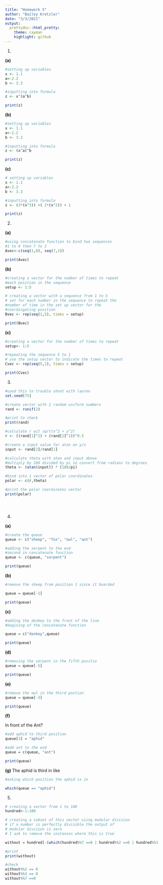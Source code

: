 ```yaml
---
title: "Homework 5"
author: "Bailey Kretzler"
date: "3/3/2021"
output: 
  prettydoc::html_pretty:
    theme: cayman
    highlight: github
---
```


1.

**(a)**
```r
#setting up variables
x <- 1.1
a<-2.2
b <- 3.3

#inputting into formula
z <- x^(a^b)

print(z)


```



**(b)**
```r
#setting up variables
x <- 1.1
a<-2.2
b <- 3.3

#inputting into formula
z <- (x^a)^b

print(z)


```



**(c)**
```r
# setting up variables
x <- 1.1
a<-2.2
b <- 3.3

#inputting into formula
z <- (3*(x^3)) +( 2*(x^2)) + 1

print(z)

```



2.

**(a)**
```r

#using concatenate function to bind two sequences
#1 to 8 then 7 to 1
Avec<-c(seq(1,8), seq(7,1))

print(Avec)

```



**(b)**
```r
#creating a vector for the number of times to repeat
#each position in the sequence
setup <- 1:5

# creating a vector with a sequence from 1 to 5
# set for each number in the sequence to repeat the 
#number of time in the set up vector for the 
#coordingating position
Bvec <- rep(seq(1,5), times = setup)

print(Bvec)


```



**(c)**
```r

#creating a vector for the number of times to repeat
setup<- 1:5

#repeating the sequence 5 to 1
# use the setup vector to indicate the times to repeat
Cvec <- rep(seq(5,1), times = setup)

print(Cvec)

```



3.


```r

#used this to trouble shoot with lauren
set.seed(75)

#create vector with 2 random uniform numbers
rand <- runif(2)

#print to check
print(rand)

#calculate r wit sqrt(x^2 + y^2)
r <- ((rand[1]^2) + (rand[2]^2))^0.5

#create a input value for atan on y/x
input <- rand[2]/rand[1]

#calculate theta with atan and input above
#multiply by 180 divided by pi to convert from radians to degrees
theta <- (atan(input)) * (180/pi)

#bind into 1 vector of polar coordinates
polar <- c(r,theta)

#print the polar coordinates vector
print(polar)





```



4.


**(a)**
```r
#create the queue
queue <- c("sheep", "fox", "owl", "ant")

#adding the serpent to the end
#second in concatenate function
queue <- c(queue, "serpent")

print(queue)


```



**(b)**
```r

#remove the sheep from position 1 since it boarded

queue = queue[-1]

print(queue)

```



**(c)**
```r

#adding the donkey to the front of the line 
#begining of the concatenate function

queue = c("donkey",queue)

print(queue)

```



**(d)**
```r
#removing the serpent in the fifth positio
queue = queue[-5]

print(queue)

```



**(e)**
```r

#remove the owl in the third postion
queue = queue[-3]

print(queue)

```



**(f)**

In front of the Ant?
```r
#add aphid to third position
queue[3] = "aphid"

#add ant to the end
queue = c(queue, "ant")

print(queue)


```



**(g)**
The aphid is third in like
```r

#asking which position the aphid is in

which(queue == "aphid")


```




5.


```r
# creating a vector from 1 to 100
hundred<-1:100

# creating a subset of this vector using modular division
# if a number is perfectly divisible the output of 
# modular division is zero
# I ask to remove the instances where this is true

without = hundred[-(which(hundred%%7 ==0 | hundred%%2 ==0 | hundred%%3 ==0))]

#print
print(without)

#check
without%%2 == 0
without%%3 == 0 
without%%7 ==0



```




